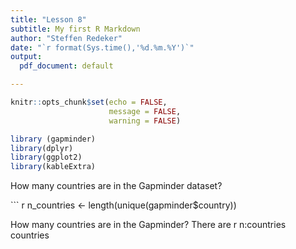```yaml
---
title: "Lesson 8"
subtitle: My first R Markdown
author: "Steffen Redeker"
date: "`r format(Sys.time(),'%d.%m.%Y')`"
output:
  pdf_document: default

---
```


```r
knitr::opts_chunk$set(echo = FALSE,
                      message = FALSE,
                      warning = FALSE)

library (gapminder)
library(dplyr)
library(ggplot2)
library(kableExtra)
```

How many countries are in the Gapminder dataset?

``` r
n_countries <- length(unique(gapminder$country))

How many countries are in the Gapminder? There are r n:countries countries



